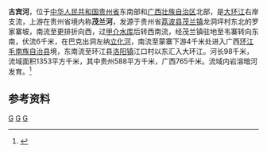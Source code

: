 {{Infobox River
  | river_name      = 古宾河
  | image_name      = Map of Gubin River Drainage Area.png
  | image_size      = 280px
  | caption         = 古宾河流域图
  | origin          = [[贵州省|贵州省]][[荔波县|荔波县]][[茂兰镇_(荔波县)|茂兰镇]]罗家寨坡
  | mouth           = [[广西壮族自治区|广西壮族自治区]][[环江毛南族自治县|环江毛南族自治县]][[洛阳镇_(环江县)|洛阳镇]]江口村[[大环江|大环江]]
  | basin_countries = 贵州省荔波县，广西环江县
  | length          = 98 km
  | elevation       = 1050 m
  | mouth_elevation = 
  | discharge       = 
  | watershed       = 1353 km<sup>2</sup>
}}
'''古宾河'''，位于[[中华人民共和国|中华人民共和国]][[贵州省|贵州省]]东南部和[[广西壮族自治区|广西壮族自治区]]北部，是[[大环江|大环江]]右岸支流，上游在贵州省境内称'''茂兰河'''，发源于贵州省[[荔波县|荔波县]][[茂兰镇_(荔波县)|茂兰镇]]龙洞坪村东北的罗家寨坡，南流至更排折向西，过[[甲介水库|甲介水库]]后转西南流，经茂兰镇驻地至韦寨转向东南，伏流6千米，在巴克出洞左纳[[立化河|立化河]]，南流至蒙寨下游4千米处进入广西[[环江毛南族自治县|环江毛南族自治县]]境，东南流至环江县[[洛阳镇_(环江县)|洛阳镇]]江口村以东汇入大环江。河长98千米，流域面积1353平方千米，其中贵州588平方千米，广西765千米。流域内岩溶暗河发育。<ref name="中国河湖大典">{{cite book zh |author=《[[中国河湖大典|中国河湖大典]]》编纂委员会 |title=《中国河湖大典·珠江卷》 |format=M|edition=1 |location=北京 |publisher=中国水利水电出版社 |date=2013年1月 |pages=112页 |id= ISBN 978-7-5170-0561-2}}</ref>

==参考资料==
{{reflist}}

[[Category:柳江水系|G]]
[[Category:贵州河流|G]]
[[Category:广西河流|G]]